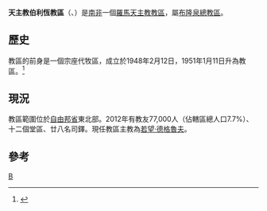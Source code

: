{{Infobox Roman Catholic diocese
|Roman Catholic Diocese of = 天主教伯利恆教區
|Latin name of diocese = Dioecesis Bethlehemensis
|image = 
|caption = 
|location = [[南非|南非]]
|territory = 自由邦省東北部
|population = 77,000
|rite = 拉丁禮
|patron = 
|province = 布隆泉
|established = 1948年
|cathedral = 聖母無原罪主教座堂
|co-cathedral =
|leadership = 主教
|website = 
|教宗= 
|metropolitan =
|ordinary = 若望·德格魯夫
|coadjutor bishop = 
|emeritus = 
}}
'''天主教伯利恆教區'''（{{lang-la|Dioecesis Bethlehemensis}}、{{lang-en|Roman Catholic Diocese of Bethlehem}}）是[[南非|南非]]一個[[羅馬天主教|羅馬天主教]][[教區|教區]]，屬[[天主教布隆泉總教區|布隆泉總教區]]。
==歷史==
教區的前身是一個宗座代牧區，成立於1948年2月12日，1951年1月11日升為教區。<ref>{{cite journal
|journal=[[宗座公報|宗座公報]]
|publisher=梵蒂岡出版社
|date=1951年
|volume=43
|title=''Suprema Nobis''
|page=257
|url=http://www.vatican.va/archive/aas/documents/AAS%2043%20%5B1951%5D%20-%20ocr.pdf
|access-date=2014-01-25
|archive-date=2012-08-09
|archive-url=https://www.webcitation.org/69mL2255U?url=http://www.vatican.va/archive/aas/documents/AAS%2043%20%5B1951%5D%20-%20ocr.pdf
|dead-url=no
}}</ref>

==現況==
教區範圍位於[[自由邦省|自由邦省]]東北部。2012年有教友77,000人（佔轄區總人口7.7%）、十二個堂區、廿八名司鐸。現任教區主教為[[若望·德格魯夫|若望·德格魯夫]]。

==參考==
{{reflist}}

{{南非天主教教區}}
[[Category:南非天主教教區|B]]